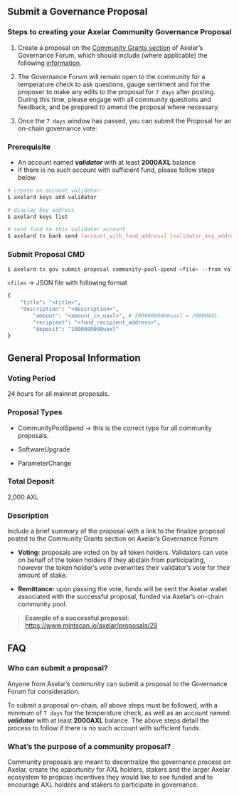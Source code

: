 ## Submit a Governance Proposal

### Steps to creating your Axelar Community Governance Proposal

1. Create a proposal on the [Community Grants section](https://community.axelar.network/c/governance2/33) of Axelar’s Governance Forum, which should include (where applicable) the following [information](https://community.axelar.network/t/about-the-community-grants-program/2271).


2. The Governance Forum will remain open to the community for a temperature check to ask questions, gauge sentiment and for the proposer to make any edits to the proposal for `7 days` after posting. During this time, please engage with all community questions and feedback, and be prepared to amend the proposal where necessary.

3. Once the `7 days` window has passed, you can submit the Proposal for an on-chain governance vote:

### Prerequisite

- An account named ***validator*** with at least **2000AXL** balance
- If there is no such account with sufficient fund, please follow steps below

```bash
# create an account validator
$ axelard keys add validator 

# display key address 
$ axelard keys list

# send fund to this validator account
$ axelard tx bank send [account_with_fund_address] [validator_key_address] 2000000000uaxl
```

### Submit Proposal CMD

```bash
$ axelard tx gov submit-proposal community-pool-spend <file> --from validator --gas auto --gas-adjustment 1.2
```

`<file>` →  JSON file with following format

```bash
{
    "title": "<title>",
    "description": "<description>",
		"amount": "<amount_in_uaxl>", # 20000000000uaxl = 20000AXL
		"recipient": "<fund_recipient_address>",
		"deposit": "2000000000uaxl"
}
```

## General Proposal Information

### Voting Period

24 hours for all mainnet proposals.

### Proposal Types

- CommunityPoolSpend → this is the correct type for all community proposals. 

- SoftwareUpgrade

- ParameterChange

### Total Deposit

2,000 AXL

### Description

Include a brief summary of the proposal with a link to the finalize proposal posted to the Community Grants section on Axelar’s Governance Forum

- **Voting:** proposals are voted on by all token holders. Validators can vote on behalf of the token holders if they abstain from participating, however the token holder’s vote overwrites their validator’s vote for their amount of stake. 

- **Remittance:** upon passing the vote, funds will be sent the Axelar wallet associated with the successful proposal, funded via Axelar’s on-chain community pool. 

> **Example of a successful proposal:** https://www.mintscan.io/axelar/proposals/29

## FAQ

### Who can submit a proposal?

Anyone from Axelar’s community can submit a proposal to the Governance Forum for consideration. 

To submit a proposal on-chain, all above steps must be followed, with a minimum of `7 days` for the temperature check, as well as an account named ***validator*** with at least **2000AXL** balance. The above steps detail the process to follow if there is no such account with sufficient funds.

### What’s the purpose of a community proposal?

Community proposals are meant to decentralize the governance process on Axelar, create the opportunity for AXL holders, stakers and the larger Axelar ecosystem to propose incentives they would like to see funded and to encourage AXL holders and stakers to participate in governance.
